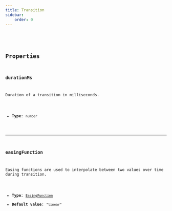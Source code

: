 ```yaml
---
title: Transition
sidebar:
    order: 0
---
```


<CollapsibleDetails summaryTitle='Type definitions' open>
<Code code={`
type Transition {
    durationMs: number;
    easingFunction?: EasingFunction | null;
}
`} lang='tsx' />
</CollapsibleDetails>

## Properties

### durationMs
Duration of a transition in milliseconds.

- **Type**: `number`

---

### easingFunction
Easing functions are used to interpolate between two values over time during transition. 

- **Type**: [`EasingFunction`](/ts-sdk/props/easing-function)
- **Default value**: `"linear"`
